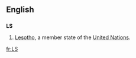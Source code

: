 {{also|.ls|l's|L's}}
==English==

==={{abbreviation}}===
'''LS'''

# [[Lesotho]], a member state of the [[United Nations]].

[[fr:LS]]